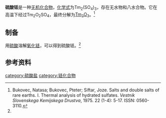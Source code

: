 {{chembox
| verifiedrevid = 
|   Name = 硫酸铥
|CustomizedImage=[[File:2.svg|File:2.svg]][[File:Tm3+.svg|69px]][[File:3.svg|File:3.svg]][[File:Sulfat-Ion.svg|File:Sulfat-Ion.svg]]
|   OtherNames = 
|   IUPACName = 
| Section1 = {{Chembox Identifiers
|   ChemSpiderID_Ref = {{chemspidercite|correct|chemspider}}
| ChemSpiderID = 
| PubChem = 
| InChI =
| InChIKey =
| SMILES = 
| StdInChI_Ref = {{stdinchicite|correct|chemspider}}
| StdInChI =
| StdInChIKey_Ref = {{stdinchicite|correct|chemspider}}
| StdInChIKey = 
| CASNo = 20731-62-8
| CASNo_Ref = {{cascite|correct|CAS}}
| CASNo_Comment = 无水
| CASNo2 = 13778-40-0
| CASNo2_Ref = {{cascite|correct|CAS}}
| CASNo2_Comment = 八水

  }}
| Section2 = {{Chembox Properties
|   Formula = Tm<sub>2</sub>(SO<sub>4</sub>)<sub>3</sub>
|   MolarMass = 770.181（八水）
|   Appearance = 带淡绿色的白色晶体（八水）<ref name=zb>《无机化合物制备手册》.朱文祥 主编. 化学工业出版社. P<sub>703</sub>. 【XVI-108】八水硫酸铥（thulium sulfate octahydrate）</ref>
|   Density = 
|   MeltingPt = 
|   Solubility = 
|   BoilingPt = 
|   Solvent =
|   SolubleOther = 
  }}
| Section7 = {{Chembox Hazards
|  EUHazardSymbol =
|  RPhrases =
|  SPhrases =
|  FlashPt = 
|  pKa = 
|  pKb = 
|  EUClass =
|  EUIndex = 
|  MainHazards = 
|  NFPA-H = 
|  NFPA-F = 
|  NFPA-R = 
|  NFPA-O = 
|  RSPhrases = 
|  Autoignition = 
|  ExploLimits = 
|  PEL = 
  }}
| Section8 = {{Chembox Related
|   Function = 
|   OtherFunctn = 
|   OtherAnions = [[硝酸铥|硝酸铥]]<br />[[氧化铥|氧化铥]]
|   OtherCations = [[硫酸铒|硫酸铒]]<br />[[硫酸镱|硫酸镱]]
|   OtherCpds = 
  }}
}}

'''硫酸铥'''是一种[[无机化合物|无机化合物]]，[[化学式|化学式]]为Tm<sub>2</sub>(SO<sub>4</sub>)<sub>3</sub>，存在无水物和八水合物。它在高温下经过Tm<sub>2</sub>O<sub>2</sub>SO<sub>4</sub>，最终分解为[[氧化铥|Tm<sub>2</sub>O<sub>3</sub>]]。<ref>Bukovec, Natasa; Bukovec, Pteter; Siftar, Joze. Salts and double salts of rare earths.  I.  Thermal analysis of hydrated sulfates. ''Vestnik Slovenskega Kemijskega Drustva'', 1975. 22 (1-4): 5-17. ISSN: 0560-3110.</ref>
==制备==
用[[硫酸|硫酸]]溶解[[氧化铥|氧化铥]]，可以得到硫酸铥。<ref name=zb />
==参考资料==
{{reflist}}

{{硫酸盐}}
[[category:硫酸盐|category:硫酸盐]]
[[category:铥化合物|category:铥化合物]]